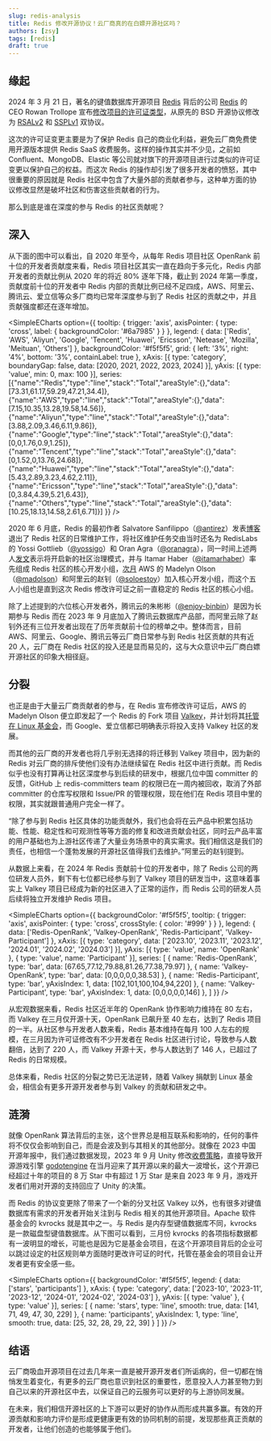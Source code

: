 ```yaml
---
slug: redis-analysis
title: Redis 修改开源协议！云厂商真的在白嫖开源社区吗？
authors: [zsy]
tags: [redis]
draft: true
---
```


## 缘起

2024 年 3 月 21 日，著名的键值数据库开源项目 [Redis](https://github.com/redis/redis) 背后的公司 [Redis](https://redis.com/) 的 CEO Rowan Trollope 宣布[修改项目的许可证类型](https://redis.com/blog/redis-adopts-dual-source-available-licensing/)，从原先的 BSD 开源协议修改为 [RSALv2](https://redis.com/legal/rsalv2-agreement/) 和 [SSPLv1](https://www.mongodb.com/legal/licensing/server-side-public-license) 双协议。

这次的许可证变更主要是为了保护 Redis 自己的商业化利益，避免云厂商免费使用开源版本提供 Redis SaaS 收费服务。这样的操作其实并不少见，之前如 Confluent、MongoDB、Elastic 等公司就对旗下的开源项目进行过类似的许可证变更以保护自己的权益。而这次 Redis 的操作却引发了很多开发者的愤怒，其中很重要的原因就是 Redis 社区中包含了大量外部的贡献者参与，这种单方面的协议修改显然是破坏社区和伤害这些贡献者的行为。

那么到底是谁在深度的参与 Redis 的社区贡献呢？

## 深入

从下面的图中可以看出，自 2020 年至今，从每年 Redis 项目社区 OpenRank 前十位的开发者贡献度来看，Redis 项目社区其实一直在趋向于多元化，Redis 内部开发者的贡献比例从 2020 年的将近 80% 逐年下降，截止到 2024 年第一季度，贡献度前十位的开发者中 Redis 内部的贡献比例已经不足四成，AWS、阿里云、腾讯云、爱立信等众多厂商均已常年深度参与到了 Redis 社区的贡献之中，并且贡献强度都还在逐年增加。


<SimpleECharts option={{
  tooltip: { trigger: 'axis', axisPointer: { type: 'cross', label: { backgroundColor: '#6a7985' } } },
  legend: {
    data: ['Redis', 'AWS', 'Aliyun', 'Google', 'Tencent', 'Huawei', 'Ericsson', 'Netease', 'Mozilla', 'Meituan', 'Others']
  },
  backgroundColor: '#f5f5f5',
  grid: { left: '3%', right: '4%', bottom: '3%', containLabel: true },
  xAxis: [{ type: 'category', boundaryGap: false, data: [2020, 2021, 2022, 2023, 2024] }],
  yAxis: [{ type: 'value', min: 0, max: 100 }],
  series: [{"name":"Redis","type":"line","stack":"Total","areaStyle":{},"data":[73.31,61.17,59.29,47.21,34.4]},{"name":"AWS","type":"line","stack":"Total","areaStyle":{},"data":[7.15,10.35,13.28,19.58,14.56]},{"name":"Aliyun","type":"line","stack":"Total","areaStyle":{},"data":[3.88,2.09,3.46,6.11,9.86]},{"name":"Google","type":"line","stack":"Total","areaStyle":{},"data":[0,0,1.76,0.9,1.25]},{"name":"Tencent","type":"line","stack":"Total","areaStyle":{},"data":[0,1.52,0,13.76,24.68]},{"name":"Huawei","type":"line","stack":"Total","areaStyle":{},"data":[5.43,2.89,3.23,4.62,2.11]},{"name":"Ericsson","type":"line","stack":"Total","areaStyle":{},"data":[0,3.84,4.39,5.21,6.43]},{"name":"Others","type":"line","stack":"Total","areaStyle":{},"data":[10.25,18.13,14.58,2.61,6.71]}]
}} />

2020 年 6 月底，Redis 的最初作者 Salvatore Sanfilippo（[@antirez](https://github.com/antirez)）发表[博客](http://antirez.com/news/133)退出了 Redis 社区的日常维护工作，将社区维护任务交由当时还名为 RedisLabs 的 Yossi Gottlieb（[@yossigo](https://github.com/yossigo)）和 Oran Agra（[@oranagra](https://github.com/oranagra)），同一时间上述两人[发文](https://redis.com/blog/new-governance-for-redis/)表示将开启新的社区治理模式，并与 Itamar Haber（[@itamarhaber](https://github.com/itamarhaber)）率先组成 Redis 社区的核心开发小组，[次月](https://redis.com/blog/redis-core-team-update/) AWS 的 Madelyn Olson（[@madolson](https://github.com/madolson)）和阿里云的赵钊（[@soloestoy](https://github.com/soloestoy)）加入核心开发小组，而这个五人小组也是直到这次 Redis 修改许可证之前一直稳定的 Redis 社区的核心小组。

除了上述提到的六位核心开发者外，腾讯云的朱彬彬（[@enjoy-binbin](https://github.com/enjoy-binbin)）是因为长期参与 Redis 而在 2023 年 9 月底加入了腾讯云数据库产品部，而阿里云除了赵钊外还有三位开发者出现在了历年贡献前十位的榜单之中。整体而言，目前 AWS、阿里云、Google、腾讯云等云厂商日常参与到 Redis 社区贡献的共有近 20 人，云厂商在 Redis 社区的投入还是显而易见的，这与大众意识中云厂商白嫖开源社区的印象大相径庭。

## 分裂

也正是由于大量云厂商贡献者的参与，在 Redis 宣布修改许可证后，AWS 的 Madelyn Olson 便立即发起了一个 Redis 的 Fork 项目 [Valkey](https://github.com/valkey-io/valkey)，并计划将其[托管在 Linux 基金会](https://www.linuxfoundation.org/press/linux-foundation-launches-open-source-valkey-community)，而 Google、爱立信都已明确表示将投入支持 Valkey 社区的发展。

而其他的云厂商的开发者也将几乎别无选择的将迁移到 Valkey 项目中，因为新的 Redis 对云厂商的排斥使他们没有办法继续留在 Redis 社区中进行贡献。而 Redis 似乎也没有打算再让社区深度参与到后续的研发中，根据几位中国 committer 的反馈，GitHub 上 redis-committers team 的权限已在一周内被回收，取消了外部 committer 的仓库写权限和 Issue/PR 的管理权限，现在他们在 Redis 项目中里的权限，其实就跟普通用户完全一样了。

“除了参与到 Redis 社区具体的功能贡献外，我们也会将在云产品中积累包括功能、性能、稳定性和可观测性等等方面的修复和改进贡献会社区，同时云产品丰富的用户基础也为上游社区传递了大量业务场景中的真实需求。我们相信这是我们的责任，也相信一个蓬勃发展的开源社区值得我们去维护。”阿里云的赵钊提到。

从数据上来看，在 2024 年 Redis 贡献前十位的开发者中，除了 Redis 公司的两位研发人员外，剩下有七位都已经参与到了 Valkey 项目的研发当中，这意味着事实上 Valkey 项目已经成为新的社区进入了正常的运作，而 Redis 公司的研发人员后续将独立开发维护 Redis 项目。

<SimpleECharts option={{
  backgroundColor: '#f5f5f5',
  tooltip: { trigger: 'axis', axisPointer: { type: 'cross', crossStyle: { color: '#999' } } },
  legend: { data: ['Redis-OpenRank', 'Valkey-OpenRank', 'Redis-Participant', 'Valkey-Participant'] },
  xAxis: [{ type: 'category', data: ['2023.10', '2023.11', '2023.12', '2024.01', '2024.02', '2024.03'] }],
  yAxis: [{ type: 'value', name: 'OpenRank' }, { type: 'value', name: 'Participant' }],
  series: [
    { name: 'Redis-OpenRank', type: 'bar', data: [67.65,77.12,79.88,81.26,77.38,79.97] },
    { name: 'Valkey-OpenRank', type: 'bar', data: [0,0,0,0,0,38.53] },
    { name: 'Redis-Participant', type: 'bar', yAxisIndex: 1, data: [102,101,100,104,94,220] },
    { name: 'Valkey-Participant', type: 'bar', yAxisIndex: 1, data: [0,0,0,0,0,146] },
  ]
}} />

从宏观数据来看，Redis 社区近半年的 OpenRank 协作影响力维持在 80 左右，而 Valkey 在三月仅开源十天，OpenRank 已飙升至 40 左右，达到了 Redis 项目的一半。从社区参与开发者人数来看，Redis 基本维持在每月 100 人左右的规模，在三月因为许可证修改有不少开发者在 Redis 社区进行讨论，导致参与人数翻倍，达到了 220 人，而 Valkey 开源十天，参与人数达到了 146 人，已超过了 Redis 的日常规模。

总体来看，Redis 社区的分裂之势已无法逆转，随着 Valkey 捐献到 Linux 基金会，相信会有更多开源开发者参与到 Valkey 的贡献和研发之中。

## 涟漪

就像 OpenRank 算法背后的主张，这个世界总是相互联系和影响的，任何的事件将不仅仅会影响到自己，而是会波及到与其相关的其他部分。就像在 2023 中国开源年报中，我们通过数据发现，2023 年 9 月 Unity 修改[收费策略](https://www.theverge.com/2023/9/12/23870547/unit-price-change-game-development)，直接导致开源游戏引擎 [godotengine](https://github.com/godotengine/godot) 在当月迎来了其开源以来的最大一波增长，这个开源已经超过十年的项目的 8 万 Star 中有超过 1 万 Star 是来自 2023 年 9 月，游戏开发者们用对开源的支持回应了 Unity 的决策。

而 Redis 的协议变更除了带来了一个新的分叉社区 Valkey 以外，也有很多对键值数据库有需求的开发者开始关注到与 Redis 相关的其他开源项目。Apache 软件基金会的 kvrocks 就是其中之一。与 Redis 是内存型键值数据库不同，kvrocks 是一款磁盘型键值数据库。从下图可以看到，三月份 kvrocks 的各项指标数据都有一波明显的增长，可能也是因为它是基金会项目，在这个开源项目背后的企业可以跳过设定的社区规则单方面随时更改许可证的时代，托管在基金会的项目会让开发者更有安全感一些。

<SimpleECharts option={{
  backgroundColor: '#f5f5f5',
  legend: { data: ['stars', 'participants'] },
  xAxis: { type: 'category', data: ['2023-10', '2023-11', '2023-12', '2024-01', '2024-02', '2024-03'] },
  yAxis: [{ type: 'value' }, { type: 'value' }],
  series: [
    { name: 'stars', type: 'line', smooth: true, data: [141, 71, 49, 47, 30, 229] },
    { name: 'participants', yAxisIndex: 1, type: 'line', smooth: true, data: [25, 32, 28, 29, 22, 39] }
  ]
}} />

## 结语

云厂商吸血开源项目在过去几年来一直是被开源开发者们所诟病的，但一切都在悄悄发生着变化，有更多的云厂商也意识到社区的重要性，愿意投入人力甚至物力到自己以来的开源社区中去，以保证自己的云服务可以更好的与上游协同发展。

在未来，我们相信开源社区的上下游可以更好的协作从而形成共赢多赢。有效的开源贡献和影响力评价是形成更健康更有效的协同机制的前提，发现那些真正贡献的开发者，让他们创造的也能够属于他们。
